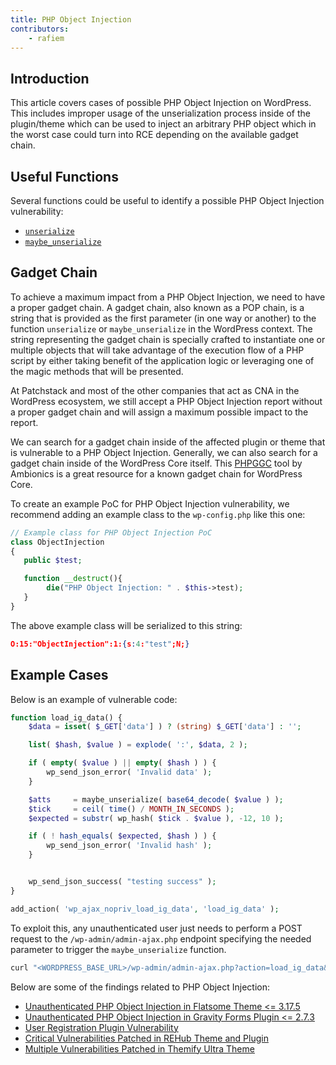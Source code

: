 ```yaml
---
title: PHP Object Injection
contributors:
    - rafiem
---
```




## Introduction

This article covers cases of possible PHP Object Injection on WordPress. This includes improper usage of the unserialization process inside of the plugin/theme which can be used to inject an arbitrary PHP object which in the worst case could turn into RCE depending on the available gadget chain.

<LinkCard
  title="Learn how to secure your code against PHP Object Injection"
  href="/academy/wordpress/securing-code/php-object-injection/"
/>

## Useful Functions

Several functions could be useful to identify a possible PHP Object Injection vulnerability:

- [`unserialize`](https://www.php.net/manual/en/function.unserialize.php)
- [`maybe_unserialize`](https://developer.wordpress.org/reference/functions/maybe_unserialize/)

## Gadget Chain

To achieve a maximum impact from a PHP Object Injection, we need to have a proper gadget chain. A gadget chain, also known as a POP chain, is a string that is provided as the first parameter (in one way or another) to the function `unserialize` or `maybe_unserialize` in the WordPress context. The string representing the gadget chain is specially crafted to instantiate one or multiple objects that will take advantage of the execution flow of a PHP script by either taking benefit of the application logic or leveraging one of the magic methods that will be presented.

At Patchstack and most of the other companies that act as CNA in the WordPress ecosystem, we still accept a PHP Object Injection report without a proper gadget chain and will assign a maximum possible impact to the report.

We can search for a gadget chain inside of the affected plugin or theme that is vulnerable to a PHP Object Injection. Generally, we can also search for a gadget chain inside of the WordPress Core itself. This [PHPGGC](https://github.com/ambionics/phpggc/tree/master/gadgetchains/WordPress) tool by Ambionics is a great resource for a known gadget chain for WordPress Core.

To create an example PoC for PHP Object Injection vulnerability, we recommend adding an example class to the `wp-config.php` like this one:

```php
// Example class for PHP Object Injection PoC
class ObjectInjection
{
   public $test;

   function __destruct(){
        die("PHP Object Injection: " . $this->test);
   }
}
```


The above example class will be serialized to this string:

```json
O:15:"ObjectInjection":1:{s:4:"test";N;}
```

## Example Cases

Below is an example of vulnerable code:

```php
function load_ig_data() {
	$data = isset( $_GET['data'] ) ? (string) $_GET['data'] : '';

	list( $hash, $value ) = explode( ':', $data, 2 );

	if ( empty( $value ) || empty( $hash ) ) {
		wp_send_json_error( 'Invalid data' );
	}

	$atts     = maybe_unserialize( base64_decode( $value ) );
	$tick     = ceil( time() / MONTH_IN_SECONDS );
	$expected = substr( wp_hash( $tick . $value ), -12, 10 );

	if ( ! hash_equals( $expected, $hash ) ) {
		wp_send_json_error( 'Invalid hash' );
	}


	wp_send_json_success( "testing success" );
}

add_action( 'wp_ajax_nopriv_load_ig_data', 'load_ig_data' );
```

To exploit this, any unauthenticated user just needs to perform a POST request to the `/wp-admin/admin-ajax.php` endpoint specifying the needed parameter to trigger the `maybe_unserialize` function.

```bash
curl "<WORDPRESS_BASE_URL>/wp-admin/admin-ajax.php?action=load_ig_data&data=x:<BASE64_ENCODEDED_OF_GENERATED_PHP_OBJECT_INJECTION_PAYLOAD"
```

Below are some of the findings related to PHP Object Injection:

- [Unauthenticated PHP Object Injection in Flatsome Theme \<= 3.17.5](https://patchstack.com/articles/unauthenticated-php-object-injection-in-flatsome-theme-3-17-5/)
- [Unauthenticated PHP Object Injection in Gravity Forms Plugin \<= 2.7.3](https://patchstack.com/articles/unauthenticated-php-object-injection-in-gravity-forms-plugin/)
- [User Registration Plugin Vulnerability](https://patchstack.com/articles/authenticated-php-object-injection-in-user-registration-plugin/)
- [Critical Vulnerabilities Patched in REHub Theme and Plugin](https://patchstack.com/articles/critical-vulnerabilities-patched-in-rehub-theme-and-plugin/)
- [Multiple Vulnerabilities Patched in Themify Ultra Theme](https://patchstack.com/articles/multiple-vulnerabilities-patched-in-themify-ultra-theme/)